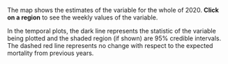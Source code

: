 The map shows the estimates of the variable for the whole of 2020. **Click on a region** to see the weekly values of the variable.

In the temporal plots, the dark line represents the statistic of the variable being plotted and the shaded region (if shown) are 95% credible intervals. The dashed red line represents no change with respect to the expected mortality from previous years.
